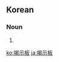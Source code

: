 {{also|掲示板}}
==Korean==
{{ko-hanjatab}}

===Noun===
{{ko-noun|hangeul=게시판}}

# {{hanja form of|게시판|[[bulletin board]]}}

[[ko:揭示板]]
[[ja:揭示板]]